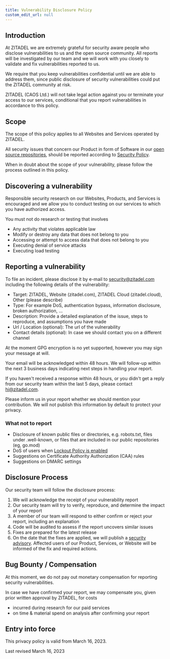 ```yaml
---
title: Vulnerability Disclosure Policy
custom_edit_url: null
--- 
```


## Introduction

At ZITADEL we are extremely grateful for security aware people who disclose vulnerabilities to us and the open source community.
All reports will be investigated by our team and we will work with you closely to validate and fix vulnerabilities reported to us.

We require that you keep vulnerabilities confidential until we are able to address them, since public disclosure of security vulnerabilities could put the ZITADEL community at risk.

ZITADEL (CAOS Ltd.) will not take legal action against you or terminate your access to our services, conditional that you report vulnerabilities in accordance to this policy.

## Scope

The scope of this policy applies to all Websites and Services operated by ZITADEL.

All security issues that concern our Product in form of Software in our [open source repositories](https://github.com/zitadel), should be reported according to [Security Policy](https://github.com/zitadel/zitadel/blob/main/SECURITY.md).

When in doubt about the scope of your vulnerability, please follow the process outlined in this policy.

## Discovering a vulnerability

Responsible security research on our Websites, Products, and Services is encouraged and we allow you to conduct testing on our services to which you have authorized access.

You must not do research or testing that involves

- Any activity that violates applicable law
- Modify or destroy any data that does not belong to you
- Accessing or attempt to access data that does not belong to you
- Executing denial of service attacks
- Executing load testing

## Reporting a vulnerability

To file an incident, please disclose it by e-mail to [security@zitadel.com](mailto:security@zitadel.com) including the following details of the vulnerability:

- Target: ZITADEL, Website (zitadel.com), ZITADEL Cloud (zitadel.cloud), Other (please describe)
- Type: For example DoS, authentication bypass, information disclosure, broken authorization, ...
- Description: Provide a detailed explanation of the issue, steps to reproduce, and assumptions you have made
- Url / Location (optional): The url of the vulnerability
- Contact details (optional): In case we should contact you on a different channel

At the moment GPG encryption is no yet supported, however you may sign your message at will.

Your email will be acknowledged within 48 hours.
We will follow-up within the next 3 business days indicating next steps in handling your report.

If you haven't received a response within 48 hours, or you didn't get a reply from our security team within the last 5 days, please contact [hi@zitadel.com](mailto:hi@zitadel.com).

Please inform us in your report whether we should mention your contribution.
We will not publish this information by default to protect your privacy.

### What not to report

- Disclosure of known public files or directories, e.g. robots.txt, files under .well-known, or files that are included in our public repositories (eg, go.mod)
- DoS of users when [Lockout Policy is enabled](https://zitadel.com/docs/guides/manage/console/instance-settings#lockout)
- Suggestions on Certificate Authority Authorization (CAA) rules
- Suggestions on DMARC settings

## Disclosure Process

Our security team will follow the disclosure process: 

1. We will acknowledge the receipt of your vulnerability report
2. Our security team will try to verify, reproduce, and determine the impact of your report
3. A member of our team will respond to either confirm or reject your report, including an explanation
4. Code will be audited to assess if the report uncovers similar issues
5. Fixes are prepared for the latest release
6. On the date that the fixes are applied, we will publish a [security advisory](https://github.com/zitadel/zitadel/security/advisories). Affected users of our Product, Services, or Website will be informed of the fix and required actions.

## Bug Bounty / Compensation

At this moment, we do not pay out monetary compensation for reporting security vulnerabilities.

In case we have confirmed your report, we may compensate you, given prior written approval by ZITADEL, for costs

- incurred during research for our paid services
- on time & material spend on analysis after confirming your report

## Entry into force

This privacy policy is valid from March 16, 2023.

Last revised March 16, 2023
